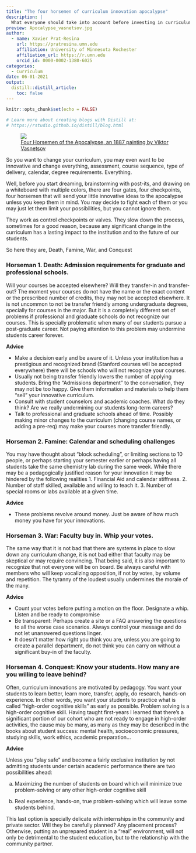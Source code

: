 ```yaml
---
title: "The four horsemen of curriculum innovation apocalypse"
description: |
  What everyone should take into account before investing in curriculum change
preview: Apocalypse_vasnetsov.jpg
author:
  - name: Xavier Prat-Resina 
    url: https://pratresina.umn.edu
    affiliation: University of Minnesota Rochester
    affiliation_url: https://r.umn.edu
    orcid_id: 0000-0002-1380-6025
categories:
  - Curriculum
date: 06-01-2021
output:
  distill::distill_article:
    toc: false
---
```

```r
knitr::opts_chunk$set(echo = FALSE)

# Learn more about creating blogs with Distill at:
# https://rstudio.github.io/distill/blog.html
```

<figure class="image">
  <img src="Apocalypse_vasnetsov.jpg">
  <figcaption>[Four Horsemen of the Apocalypse, an 1887 painting by Viktor Vasnetsov](https://en.wikipedia.org/wiki/Four_Horsemen_of_the_Apocalypse#/media/File:Apocalypse_vasnetsov.jpg)</figcaption>
</figure>

So you want to change your curriculum, you may even want to be innovative and change everything, assessment, course sequence, type of delivery, calendar, degree requirements. Everything.

Well, before you start dreaming, brainstorming with post-its, and drawing on a whiteboard with multiple colors,
there are four gates, four checkpoints, four horsemen that will send your little innovative ideas to the apocalypse unless you keep them in mind. You may decide to fight each of them or you may just let them limit
your possibilities, but you cannot ignore them.

They work as control checkpoints or valves. They slow down the process, sometimes for a good reason,
because any significant change in the curriculum has a lasting impact to the institution and to the future of our students.

So here they are, Death, Famine, War, and Conquest

### Horseman 1. Death: Admission requirements for graduate and professional schools.

Will your courses be accepted elsewhere? Will they transfer-in and transfer-out? The moment your courses do not have the name or the exact content or the prescribed number of credits, they may not be accepted elsewhere.
It is not uncommon to not be transfer friendly among undergraduate degrees, 
specially for courses in the major. But it is a completely different set of problems if
professional and graduate schools do not recognize our courses.
This is specially problematic when many of our students pursue a post-graduate career. Not paying
attention to this problem may undermine students career forever.

**Advice**

- Make a decision early and be aware of it. Unless your institution has a prestigious and recognized brand 
(Stanford courses will be accepted everywhere) there will be schools who will not recognize your courses.
- Usually not being transfer friendly lowers the number of applying students.
Bring the "Admissions department" to the conversation, they may not be too happy. 
Give them information and materials to help them "sell" your innovative curriculum.
- Consult with student counselors and academic coaches. What do they think? Are we really undermining our students long-term careers?
- Talk to professional and graduate schools ahead of time. Possibly making minor changes to the curriculum
(changing course names, or adding a pre-req) may make your courses more transfer friendly.
  
### Horseman 2. Famine: Calendar and scheduling challenges

You may have thought about "block scheduling", or limiting sections to 10 people, or perhaps starting your semester earlier or perhaps having all students take the same chemistry lab during the same week. 
While there may be a pedagogically justified reason for your innovation it may be hindered by the following realities
  1. Financial Aid and calendar stiffness.
  2. Number of staff skilled, available and willing to teach it.
  3. Number of special rooms or labs available at a given time.
  
**Advice**

- These problems revolve around money. Just be aware of how much money you have for your innovations.
  
### Horseman 3. War: Faculty buy in. Whip your votes.

The same way that it is not bad that there are systems in place to slow down any curriculum change,
it is not bad either that faculty may be skeptical or may require convincing. 
That being said, it is also important to recognize that not everyone will be on board. 
Be always careful with members who will keep vocalizing opposition, if not by votes, by volume and repetition. The tyranny of the loudest usually undermines the morale of the many.

**Advice** 

- Count your votes before putting a motion on the floor. Designate a whip. Listen and be ready to compromise
- Be transparent: Perhaps create a site or a FAQ answering the questions to all the worse case scenarios. Always control your message and do not let unanswered questions linger.
- It doesn't matter how right you think you are, unless you are going to create a parallel department, do not think you can carry on without a significant buy-in of the faculty.


### Horseman 4. Conquest: Know your students. How many are you willing to leave behind?

Often, curriculum innovations are motivated by pedagogy. You want your students to learn better, learn
more, transfer, apply, do research, hands-on experience. In other words, you want your students to practice
what is called "high-order cognitive skills" as early as possible.
Problem solving is a high-order cognitive skill. Having taught first-years I learned that there’s a significant portion of our cohort who are not ready to engage in high-order activities, the cause may be many, as many as 
they may be described in the books about student success: mental health, socioeconomic pressures, studying skills, work ethics, academic preparation…

**Advice**

Unless you "play safe" and become a fairly exclusive institution by not admitting students under certain academic
performance there are two possibilities ahead:

a) Maximizing the number of students on board which will minimize true problem-solving or any other high-order cognitive skill

b) Real experience, hands-on, true problem-solving which will leave some students behind.

This last option is specially delicate with internships in the community and private sector. Will they be carefully planned? Any placement process? Otherwise, putting an unprepared student in a “real” environment, will not only be detrimental to the student education, but to the relationship with the community partner.
